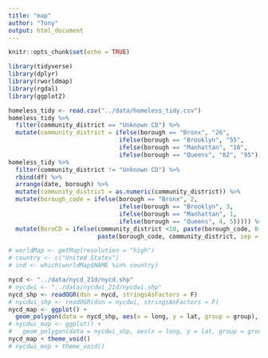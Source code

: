 ```yaml
---
title: "map"
author: "Tony"
output: html_document
---
```


```r
knitr::opts_chunk$set(echo = TRUE)

library(tidyverse)
library(dplyr)
library(rworldmap)
library(rgdal)
library(ggplot2)
```

```r
homeless_tidy <- read.csv("../data/homeless_tidy.csv")
homeless_tidy %>%
  filter(community_district == "Unknown CD") %>%
  mutate(community_district = ifelse(borough == "Bronx", "26",
                               ifelse(borough == "Brooklyn", "55",
                               ifelse(borough == "Manhattan", "16",
                               ifelse(borough == "Queens", "82", "95"))))) -> df
homeless_tidy %>%
  filter(community_district != "Unknown CD") %>%
  rbind(df) %>%
  arrange(date, borough) %>%
  mutate(community_district = as.numeric(community_district)) %>%
  mutate(borough_code = ifelse(borough == "Bronx", 2,
                               ifelse(borough == "Brooklyn", 3,
                               ifelse(borough == "Manhattan", 1,
                               ifelse(borough == "Queens", 4, 5))))) %>%
  mutate(BoroCD = ifelse(community_district <10, paste(borough_code, 0, community_district, sep = ""),
                         paste(borough_code, community_district, sep = ""))) -> homeless_join
```

```r
# worldMap <- getMap(resolution = "high")
# country <- c("United States")
# ind <- which(worldMap$NAME %in% country)

nycd <- "../data/nycd_21d/nycd.shp"
# nycdwi <- "../data/nycdwi_21d/nycdwi.shp"
nycd_shp <- readOGR(dsn = nycd, stringsAsFactors = F)
# nycdwi_shp <- readOGR(dsn = nycdwi, stringsAsFactors = F)
nycd_map <- ggplot() +
  geom_polygon(data = nycd_shp, aes(x = long, y = lat, group = group), colour = "black", fill = NA)
# nycdwi_map <- ggplot() +
#   geom_polygon(data = nycdwi_shp, aes(x = long, y = lat, group = group), colour = "black", fill = NA)
nycd_map + theme_void()
# nycdwi_map + theme_void()
```